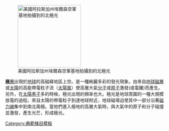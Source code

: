 [[File:Polarlicht_2.jpg|200px|left|美國阿拉斯加州埃爾森空軍基地拍攝到的北極光]]

'''[[極光]]'''出現於[[地球]]的高磁緯地區上空。是一種絢麗多彩的發光現象。由來自[[地球磁層]]或[[太陽]]的高能帶電粒子流（[[太陽風]]）使高層大氣[[分子]]或[[原子]]激發(或電離)而產生。另外，在[[太陽黑子]]多的時候，極光出現的頻率也大。極光是地球周圍的一種大規模放電的過程。來自太陽的帶電粒子到達地球附近，地球磁場迫使其中一部分沿著[[磁力線]]集中到南北兩極。當他們進入極地的高層大氣時，與大氣中的原子和分子碰撞並激發，產生光芒，形成極光。<noinclude>[[Category:典範條目模板]]</noinclude>